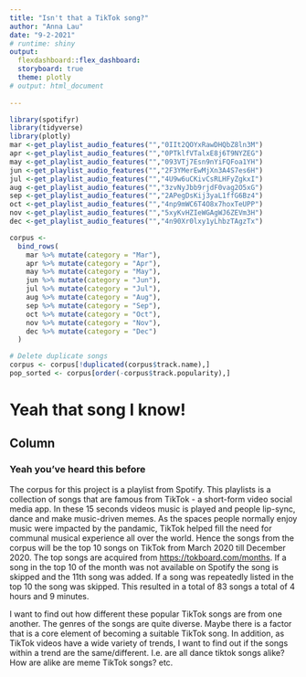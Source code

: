 ```yaml
---
title: "Isn't that a TikTok song?"
author: "Anna Lau"
date: "9-2-2021"
# runtime: shiny
output:
  flexdashboard::flex_dashboard:
  storyboard: true
  theme: plotly
# output: html_document
  
---
```

```r
library(spotifyr)
library(tidyverse)
library(plotly)
mar <-get_playlist_audio_features("","0IIt2QOYxRawDHQbZ8ln3M") 
apr <-get_playlist_audio_features("","0PTklfVTalxE8j6T9NYZEG") 
may <-get_playlist_audio_features("","093VTj7Esn9nYiFQFoa1YH") 
jun <-get_playlist_audio_features("","2F3YMerEwMjXn3A4S7es6H") 
jul <-get_playlist_audio_features("","4U9w6uCKivCsRLHFyZgkxI") 
aug <-get_playlist_audio_features("","3zvNyJbb9rjdF0vag2O5xG")
sep <-get_playlist_audio_features("","2APegDsKij3yaL1ffG6Bz4") 
oct <-get_playlist_audio_features("","4np9mWC6T4O8x7hoxTeUPP") 
nov <-get_playlist_audio_features("","5xyKvHZIeWGAgWJ6ZEVm3H") 
dec <-get_playlist_audio_features("","4n90Xr0lxy1yLhbzTAgzTx") 

corpus <- 
  bind_rows(
    mar %>% mutate(category = "Mar"),
    apr %>% mutate(category = "Apr"),
    may %>% mutate(category = "May"),
    jun %>% mutate(category = "Jun"),
    jul %>% mutate(category = "Jul"),
    aug %>% mutate(category = "Aug"),
    sep %>% mutate(category = "Sep"),
    oct %>% mutate(category = "Oct"),
    nov %>% mutate(category = "Nov"),
    dec %>% mutate(category = "Dec")
  )

# Delete duplicate songs
corpus <- corpus[!duplicated(corpus$track.name),]
pop_sorted <- corpus[order(-corpus$track.popularity),]
```

Yeah that song I know! 
======================================

<!-- Column {.sidebar data-width=200} --> 
<!-- ----------------------------------------- -->

<!-- ```{r} -->
<!-- # selectInput("ranking", label = "Popularity rank:", -->
<!-- #             choices = seq(1,83), selected = 83) -->
<!-- selectInput("n_breaks", label = "Number of bins:", -->
<!--             choices = c(10, 20, 35, 50), selected = 20) -->
<!-- ``` -->


Column
-------------------------------------------------

### Yeah you've heard this before

The corpus for this project is a playlist from Spotify. This playlists is a collection of songs that are famous from TikTok - a short-form video social media app. In these 15 seconds videos music is played and people lip-sync, dance and make music-driven memes. As the spaces people normally enjoy music were impacted by the pandamic, TikTok helped fill the need for communal musical experience all over the world. Hence the songs from the corpus will be the top 10 songs on TikTok from March 2020 till December 2020. The top songs are acquired from <https://tokboard.com/months>. If a song in the top 10 of the month was not available on Spotify the song is skipped and the 11th song was added. If a song was repeatedly listed in the top 10 the song was skipped. This resulted in a total of 83 songs a total of 4 hours and 9 minutes. 

I want to find out how different these popular TikTok songs are from one another. The genres of the songs are quite diverse. Maybe there is a factor that is a core element of becoming a suitable TikTok song. In addition, as TikTok videos have a wide variety of trends, I want to find out if the songs within a trend are the same/different. I.e. are all dance tiktok songs alike? How are alike are meme TikTok songs? etc. 



